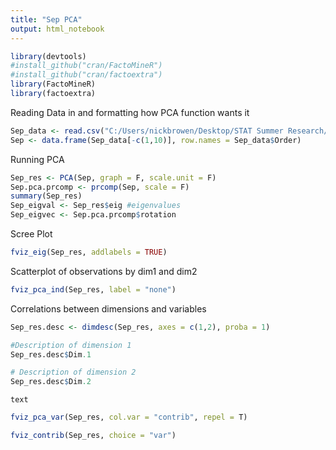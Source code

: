 ```yaml
---
title: "Sep PCA"
output: html_notebook
---
```


```r
library(devtools)
#install_github("cran/FactoMineR")
#install_github("cran/factoextra")
library(FactoMineR)
library(factoextra)
```


Reading Data in and formatting how PCA function wants it
```r
Sep_data <- read.csv("C:/Users/nickbrowen/Desktop/STAT Summer Research/SepSoil.csv")[,-1]
Sep <- data.frame(Sep_data[-c(1,10)], row.names = Sep_data$Order)
```

Running PCA
```r
Sep_res <- PCA(Sep, graph = F, scale.unit = F)
Sep.pca.prcomp <- prcomp(Sep, scale = F)
summary(Sep_res)
Sep_eigval <- Sep_res$eig #eigenvalues
Sep_eigvec <- Sep.pca.prcomp$rotation
```

Scree Plot
```r
fviz_eig(Sep_res, addlabels = TRUE)
```

Scatterplot of observations by dim1 and dim2
```r
fviz_pca_ind(Sep_res, label = "none")
```

Correlations between dimensions and variables
```r
Sep_res.desc <- dimdesc(Sep_res, axes = c(1,2), proba = 1)

#Description of dimension 1
Sep_res.desc$Dim.1

# Description of dimension 2
Sep_res.desc$Dim.2

```
```
text
```
```r
fviz_pca_var(Sep_res, col.var = "contrib", repel = T)
```

```r
fviz_contrib(Sep_res, choice = "var")
```


